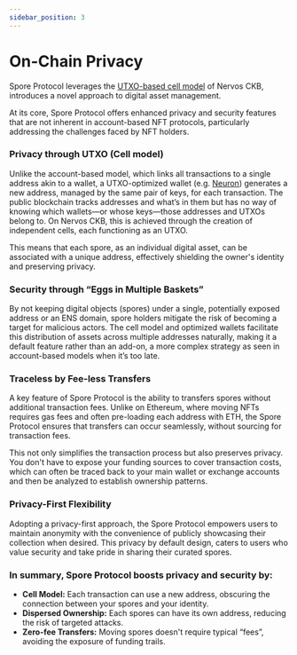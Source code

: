 ```yaml
---
sidebar_position: 3
---
```

# On-Chain Privacy


Spore Protocol leverages the [UTXO-based cell model](https://medium.com/nervosnetwork/https-medium-com-nervosnetwork-cell-model-7323fca57571) of Nervos CKB, introduces a novel approach to digital asset management.

At its core, Spore Protocol offers enhanced privacy and security features that are not inherent in account-based NFT protocols, particularly addressing the challenges faced by NFT holders.

### Privacy through UTXO (Cell model)

Unlike the account-based model, which links all transactions to a single address akin to a wallet, a UTXO-optimized wallet (e.g. [Neuron](https://neuron.magickbase.com/)) generates a new address, managed by the same pair of keys, for each transaction. The public blockchain tracks addresses and what’s in them but has no way of knowing which wallets—or whose keys—those addresses and UTXOs belong to. On Nervos CKB, this is achieved through the creation of independent cells, each functioning as an UTXO.

This means that each spore, as an individual digital asset, can be associated with a unique address, effectively shielding the owner's identity and preserving privacy.

### Security through “Eggs in Multiple Baskets”

By not keeping digital objects (spores) under a single, potentially exposed address or an ENS domain, spore holders mitigate the risk of becoming a target for malicious actors. The cell model and optimized wallets facilitate this distribution of assets across multiple addresses naturally, making it a default feature rather than an add-on, a more complex strategy as seen in account-based models when it’s too late.

### Traceless by Fee-less Transfers

A key feature of Spore Protocol is the ability to transfers spores without additional transaction fees. Unlike on Ethereum, where moving NFTs requires gas fees and often pre-loading each address with ETH, the Spore Protocol ensures that transfers can occur seamlessly, without sourcing for transaction fees.

This not only simplifies the transaction process but also preserves privacy. You don't have to expose your funding sources to cover transaction costs, which can often be traced back to your main wallet or exchange accounts and then be analyzed to establish ownership patterns.

### Privacy-First Flexibility

Adopting a privacy-first approach, the Spore Protocol empowers users to maintain anonymity with the convenience of publicly showcasing their collection when desired. This privacy by default design, caters to users who value security and take pride in sharing their curated spores.

### In summary, Spore Protocol boosts privacy and security by:

- **Cell Model:** Each transaction can use a new address, obscuring the connection between your spores and your identity.
- **Dispersed Ownership:** Each spores can have its own address, reducing the risk of targeted attacks.
- **Zero-fee Transfers:** Moving spores doesn't require typical “fees”, avoiding the exposure of funding trails.

